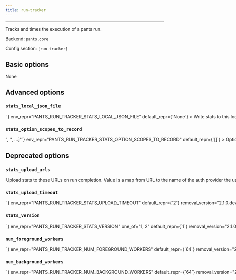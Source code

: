 ```yaml
---
title: run-tracker
---
```



---

Tracks and times the execution of a pants run.

Backend: <span className="color--primary">`pants.core`</span>

Config section: <span className="color--primary">`[run-tracker]`</span>

<span className={styles.options}>

## Basic options

None

## Advanced options

### `stats_local_json_file`

<Option
  cli_repr={`--run-tracker-stats-local-json-file=<str>`}
  env_repr="PANTS_RUN_TRACKER_STATS_LOCAL_JSON_FILE"
  default_repr={`None`}
>
  Write stats to this local json file on run completion.
</Option>

### `stats_option_scopes_to_record`

<Option
  cli_repr={`--run-tracker-stats-option-scopes-to-record="['<str>', '<str>', ...]"`}
  env_repr="PANTS_RUN_TRACKER_STATS_OPTION_SCOPES_TO_RECORD"
  default_repr={`[]`}
>
  Option scopes to record in stats on run completion. Options may be selected by
  joining the scope and the option with a ^ character, i.e. to get option
  `pantsd` in the GLOBAL scope, you&#x27;d pass `GLOBAL^pantsd`. Add a
  &#x27;*&#x27; to the list to capture all known scopes.
</Option>

## Deprecated options

### `stats_upload_urls`

<Option
  cli_repr={`--run-tracker-stats-upload-urls="{'key1': val1, 'key2': val2, ...}"`}
  env_repr="PANTS_RUN_TRACKER_STATS_UPLOAD_URLS"
  default_repr={`{}`}
  removal_version="2.1.0.dev0"
  removal_hint={
    "RunTracker no longer directly supports uploading run stats to urls."
  }
>
  Upload stats to these URLs on run completion. Value is a map from URL to the
  name of the auth provider the user must auth against in order to upload stats
  to that URL, or None/empty string if no auth is required. Currently the auth
  provider name is only used to provide a more helpful error message.
</Option>

### `stats_upload_timeout`

<Option
  cli_repr={`--run-tracker-stats-upload-timeout=<int>`}
  env_repr="PANTS_RUN_TRACKER_STATS_UPLOAD_TIMEOUT"
  default_repr={`2`}
  removal_version="2.1.0.dev0"
  removal_hint={
    "RunTracker no longer directly supports uploading run stats to urls."
  }
>
  Wait at most this many seconds for the stats upload to complete.
</Option>

### `stats_version`

<Option
  cli_repr={`--run-tracker-stats-version=<int>`}
  env_repr="PANTS_RUN_TRACKER_STATS_VERSION"
  one_of="1, 2"
  default_repr={`1`}
  removal_version="2.1.0.dev0"
  removal_hint={
    "RunTracker no longer directly supports uploading run stats to urls."
  }
>
  Format of stats JSON for uploads and local json file.
</Option>

### `num_foreground_workers`

<Option
  cli_repr={`--run-tracker-num-foreground-workers=<int>`}
  env_repr="PANTS_RUN_TRACKER_NUM_FOREGROUND_WORKERS"
  default_repr={`64`}
  removal_version="2.1.0.dev0"
  removal_hint={"RunTracker no longer uses foreground workers."}
>
  Number of threads for foreground work.
</Option>

### `num_background_workers`

<Option
  cli_repr={`--run-tracker-num-background-workers=<int>`}
  env_repr="PANTS_RUN_TRACKER_NUM_BACKGROUND_WORKERS"
  default_repr={`64`}
  removal_version="2.1.0.dev0"
  removal_hint={"RunTracker no longer uses background workers."}
>
  Number of threads for background work.
</Option>

</span>

